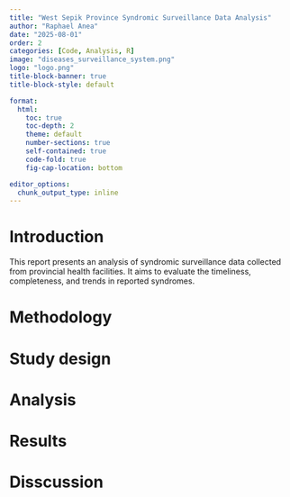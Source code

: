 ```yaml
---
title: "West Sepik Province Syndromic Surveillance Data Analysis"
author: "Raphael Anea"
date: "2025-08-01"
order: 2
categories: [Code, Analysis, R]
image: "diseases_surveillance_system.png"
logo: "logo.png"
title-block-banner: true
title-block-style: default

format:
  html:
    toc: true
    toc-depth: 2
    theme: default
    number-sections: true
    self-contained: true
    code-fold: true
    fig-cap-location: bottom

editor_options:
  chunk_output_type: inline
---
```


# Introduction

This report presents an analysis of syndromic surveillance data collected from provincial health facilities. It aims to evaluate the timeliness, completeness, and trends in reported syndromes.

# Methodology

# Study design

# Analysis

# Results

# Disscussion

